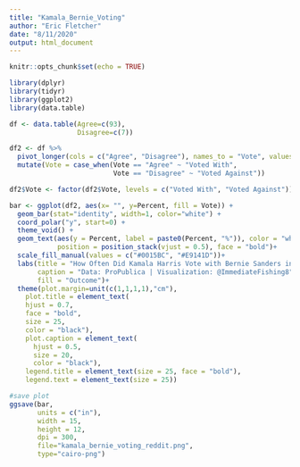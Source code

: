 ```yaml
---
title: "Kamala_Bernie_Voting"
author: "Eric Fletcher"
date: "8/11/2020"
output: html_document
---
```


```r
knitr::opts_chunk$set(echo = TRUE)
```


```r
library(dplyr)
library(tidyr)
library(ggplot2)
library(data.table)

df <- data.table(Agree=c(93), 
                 Disagree=c(7))

df2 <- df %>%
  pivot_longer(cols = c("Agree", "Disagree"), names_to = "Vote", values_to = "Percent") %>%
  mutate(Vote = case_when(Vote == "Agree" ~ "Voted With",
                          Vote == "Disagree" ~ "Voted Against"))

df2$Vote <- factor(df2$Vote, levels = c("Voted With", "Voted Against"))
```

```r
bar <- ggplot(df2, aes(x= "", y=Percent, fill = Vote)) + 
  geom_bar(stat="identity", width=1, color="white") +
  coord_polar("y", start=0) +
  theme_void() +
  geom_text(aes(y = Percent, label = paste0(Percent, "%")), color = "white", size=10,
            position = position_stack(vjust = 0.5), face = "bold")+
  scale_fill_manual(values = c("#0015BC", "#E9141D"))+
  labs(title = "How Often Did Kamala Harris Vote with Bernie Sanders in 2017-18?",
       caption = "Data: ProPublica | Visualization: @ImmediateFishing8",
       fill = "Outcome")+
  theme(plot.margin=unit(c(1,1,1,1),"cm"),
    plot.title = element_text(
    hjust = 0.7,
    face = "bold",
    size = 25, 
    color = "black"),
    plot.caption = element_text(
      hjust = 0.5,
      size = 20, 
      color = "black"),
    legend.title = element_text(size = 25, face = "bold"),
    legend.text = element_text(size = 25))

#save plot
ggsave(bar, 
       units = c("in"),
       width = 15,
       height = 12,
       dpi = 300, 
       file="kamala_bernie_voting_reddit.png", 
       type="cairo-png")
```
